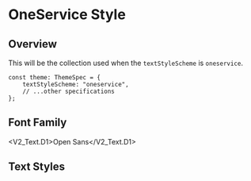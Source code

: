
<Meta title="V2/Text/OneService Style" />

# OneService Style

## Overview

This will be the collection used when the `textStyleScheme` is `oneservice`.

```tsx
const theme: ThemeSpec = {
    textStyleScheme: "oneservice",
    // ...other specifications
};
```

## Font Family

<V2_Text.D1>Open Sans</V2_Text.D1>

<Unstyled>
    <ThemeProvider theme={OneServiceTheme}>
        <FontDisplay />
    </ThemeProvider>
</Unstyled>

## Text Styles

<Unstyled>
    <ThemeProvider theme={OneServiceTheme}>
        <FontSizeDisplay
            textStyles={OneServiceTextStyleSet}
            theme={OneServiceTheme}
        />
    </ThemeProvider>
</Unstyled>
